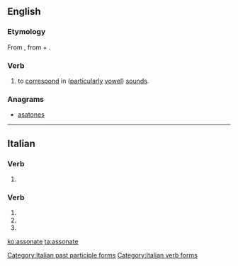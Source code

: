 ==English==

===Etymology===
From {{etyl|la|en}} {{m|la|assonō}}, from {{m|la|ad||to, towards}} + {{m|la|sonō||I sound, resound}}.

===Verb===
{{en-verb|assonat|es}}

# to [[correspond]] in ([[particularly]] [[vowel]]) [[sound]]s.
#: {{usex|Part of the magic of her poetry was her ability to have her words '''assonate''' in the most propitious places|lang=en}}

===Anagrams===
* [[asatones#English|asatones]]

----

==Italian==

===Verb===
{{head|it|present participle}}

# {{present participle of|assonare|lang=it}}

===Verb===
{{head|it|verb form}}

# {{conjugation of|assonare||2|p|pres|ind|lang=it}}
# {{conjugation of|assonare||2|p|imp||lang=it}}
# {{feminine plural of|assonato|lang=it}}

[[Category:Italian past participle forms]]
[[Category:Italian verb forms]]

[[ko:assonate]]
[[ta:assonate]]